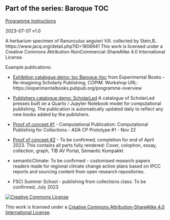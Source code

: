## Part of the series: Baroque TOC

[Programme instructions](https://nfdi4culture.github.io/class-ADA-CP-pipeline/)

2023-07-07 v1.0

A herbarium specimen of Ranunculus seguieri Vill. collected by Stein,B.. https://www.jacq.org/detail.php?ID=1806941 This work is licensed under a Creative Commons Attribution-NonCommercial-ShareAlike 4.0 International License.


Example publications: 

- [Exhibition catalogue demo: toc Baroque /toc](https://nfdi4culture.github.io/experimental-books-workshop/) from Experimental Books – Re-imagining Scholarly Publishing, COPIM. Workshop URL: https://experimentalbooks.pubpub.org/programme-overview

- [Publishers catalogue demo: ScholarLed](https://simonxix.github.io/scholarled_catalogue/) A catalogue of ScholarLed presses built on a Quarto / Jupyter Notebook model for computational publishing. The publication is automatically updated daily to reflect any new books added by the publishers.

- [Proof of concept #1](https://nfdi4culture.github.io/cp4c/) - Computational Publication: Computational Publishing for Collections - ADA CP Prototype #1 - Nov 22

- [Proof of concept #2](https://nfdi4culture.github.io/art_catalogue_test/) - To be confirmed, completion for end of April 2023. This contains all parts fully rendered: Cover, colophon, essay, collection, graph, TIB AV Portal, Semantic Kompakkt

- semanticClimate: To be confirmed - customised research papers readers made for regional climate change action plans based on IPCC reports and sourcing content from open research repositories.

- FSCI Summer School - publishing from collections class: To be confirmed, July 2023

<a rel="license" href="http://creativecommons.org/licenses/by-sa/4.0/"><img alt="Creative Commons License" style="border-width:0" src="https://i.creativecommons.org/l/by-sa/4.0/88x31.png" /></a>

This work is licensed under a <a rel="license" href="http://creativecommons.org/licenses/by-sa/4.0/">Creative Commons Attribution-ShareAlike 4.0 International License</a>.


